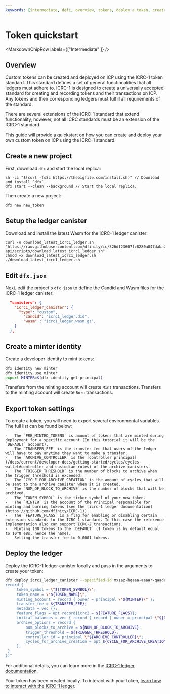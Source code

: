 ```yaml
---
keywords: [intermediate, defi, overview, tokens, deploy a token, create a token, icrc1]
---
```



# Token quickstart

<MarkdownChipRow labels={["Intermediate"  ]} />

## Overview

Custom tokens can be created and deployed on ICP using the ICRC-1 token standard. This standard defines a set of general functionalities that all ledgers must adhere to. ICRC-1 is designed to create a universally accepted standard for creating and recording tokens and their transactions on ICP. Any tokens and their corresponding ledgers must fulfill all requirements of the standard.

There are several extensions of the ICRC-1 standard that extend functionality, however, not all ICRC standards must be an extension of the ICRC-1 standard.

This guide will provide a quickstart on how you can create and deploy your own custom token on ICP using the ICRC-1 standard.

## Create a new project

First, download `dfx` and start the local replica:

```
sh -ci "$(curl -fsSL https://thebigfile.com/install.sh)" // Download and install `dfx`.
dfx start --clean --background // Start the local replica.
```

Then create a new project:

```
dfx new new_token
```

## Setup the ledger canister

Download and install the latest Wasm for the ICRC-1 ledger canister:

```
curl -o download_latest_icrc1_ledger.sh "https://raw.githubusercontent.com/dfinity/ic/326df23607fc8280a047daba2d8462f1dfc57466/rs/rosetta-api/scripts/download_latest_icrc1_ledger.sh"
chmod +x download_latest_icrc1_ledger.sh
./download_latest_icrc1_ledger.sh
```

## Edit `dfx.json`

Next, edit the project's `dfx.json` to define the Candid and Wasm files for the ICRC-1 ledger canister:

```json
  "canisters": {
    "icrc1_ledger_canister": {
      "type": "custom",
        "candid": "icrc1_ledger.did",
        "wasm" : "icrc1_ledger.wasm.gz",
    }
  },
```

## Create a minter identity

Create a developer identity to mint tokens:

``` sh
dfx identity new minter
dfx identity use minter
export MINTER=$(dfx identity get-principal)
```

Transfers from the minting account will create `Mint` transactions. Transfers to the minting account will create `Burn` transactions.

## Export token settings

To create a token, you will need to export several environmental variables. The full list can be found below:

```
-   The `PRE_MINTED_TOKENS` is amount of tokens that are minted during deployment for a specific account (In this tutorial it will be the `DEFAULT` account).
-   The `TRANSFER_FEE` is the transfer fee that users of the ledger will have to pay anytime they want to make a transfer.
-   The `ARCHIVE_CONTROLLER` is the [controller principal](/docs/current/developer-docs/getting-started/cycles/cycles-wallet#controller-and-custodian-roles) of the archive canisters.
-   The `TRIGGER_THRESHOLD` is the number of blocks to archive when the trigger threshold is exceeded.
-   The `CYCLE_FOR_ARCHIVE_CREATION` is the amount of cycles that will be sent to the archive canister when it is created.
-   The `NUM_OF_BLOCK_TO_ARCHIVE` is the number of blocks that will be archived.
-   The `TOKEN_SYMBOL` is the ticker symbol of your new token.
-   The `MINTER` is the account of the Principal responsible for minting and burning tokens (see the [icrc-1 ledger documentation](https://github.com/dfinity/ICRC-1)).
-   The `FEATURE_FLAGS` is a flag for enabling or disabling certain extension standards to the ICRC-1 standard. In this case the reference implementation also can support ICRC-2 transactions.
-   Minting 100 tokens to the `DEFAULT` (1 token is by default equal to 10^8 e8s, hence the name).
-   Setting the transfer fee to 0.0001 tokens.
```

## Deploy the ledger

Deploy the ICRC-1 ledger canister locally and pass in the arguments to create your token:

``` sh
dfx deploy icrc1_ledger_canister --specified-id mxzaz-hqaaa-aaaar-qaada-cai --argument "(variant {Init =
record {
     token_symbol = \"${TOKEN_SYMBOL}\";
     token_name = \"${TOKEN_NAME}\";
     minting_account = record { owner = principal \"${MINTER}\" };
     transfer_fee = ${TRANSFER_FEE};
     metadata = vec {};
     feature_flags = opt record{icrc2 = ${FEATURE_FLAGS}};
     initial_balances = vec { record { record { owner = principal \"${DEFAULT}\"; }; ${PRE_MINTED_TOKENS}; }; };
     archive_options = record {
         num_blocks_to_archive = ${NUM_OF_BLOCK_TO_ARCHIVE};
         trigger_threshold = ${TRIGGER_THRESHOLD};
         controller_id = principal \"${ARCHIVE_CONTROLLER}\";
         cycles_for_archive_creation = opt ${CYCLE_FOR_ARCHIVE_CREATION};
     };
 }
})"
```

For additional details, you can learn more in the [ICRC-1 ledger documentation](/docs/current/developer-docs/defi/icrc-1/icrc1-ledger-setup).

Your token has been created locally. To interact with your token, [learn how to interact with the ICRC-1 ledger](/docs/current/developer-docs/defi/icrc-1/using-icrc1-ledger).


